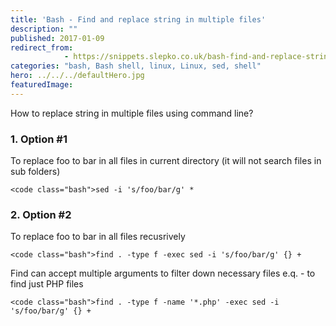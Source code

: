 ```yaml
---
title: 'Bash - Find and replace string in multiple files'
description: ""
published: 2017-01-09
redirect_from:
            - https://snippets.slepko.co.uk/bash-find-and-replace-string-in-multiple-files/
categories: "bash, Bash shell, linux, Linux, sed, shell"
hero: ../../../defaultHero.jpg
featuredImage:
---
```

How to replace string in multiple files using command line?

### 1. Option #1

To replace foo to bar in all files in current directory (it will not search files in sub folders)

```
<code class="bash">sed -i 's/foo/bar/g' *
```

### 2. Option #2

To replace foo to bar in all files recusrively

```
<code class="bash">find . -type f -exec sed -i 's/foo/bar/g' {} +
```

Find can accept multiple arguments to filter down necessary files e.q. - to find just PHP files

```
<code class="bash">find . -type f -name '*.php' -exec sed -i 's/foo/bar/g' {} +
```
